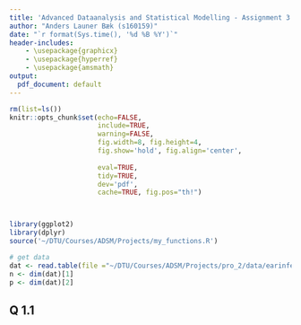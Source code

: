 ```yaml
---
title: 'Advanced Dataanalysis and Statistical Modelling - Assignment 3'
author: "Anders Launer Bæk (s160159)"
date: "`r format(Sys.time(), '%d %B %Y')`"
header-includes: 
    - \usepackage{graphicx}
    - \usepackage{hyperref}
    - \usepackage{amsmath}
output:
  pdf_document: default
---
```


```r
rm(list=ls())
knitr::opts_chunk$set(echo=FALSE, 
                      include=TRUE,
                      warning=FALSE,
                      fig.width=8, fig.height=4,
                      fig.show='hold', fig.align='center',
                      
                      eval=TRUE, 
                      tidy=TRUE, 
                      dev='pdf', 
                      cache=TRUE, fig.pos="th!")



library(ggplot2)
library(dplyr)
source('~/DTU/Courses/ADSM/Projects/my_functions.R')
```

```r
# get data 
dat <- read.table(file ="~/DTU/Courses/ADSM/Projects/pro_2/data/earinfect.txt", sep = " ", header = T)
n <- dim(dat)[1]
p <- dim(dat)[2]
```

## Q 1.1
